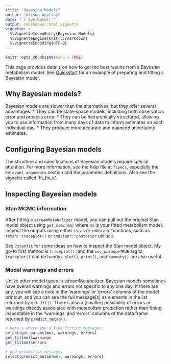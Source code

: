 ```yaml
---
title: "Bayesian Models"
author: "Alison Appling"
date: "`r Sys.Date()`"
output: rmarkdown::html_vignette
vignette: >
  %\VignetteIndexEntry{Bayesian Models}
  %\VignetteEngine{knitr::rmarkdown}
  %\VignetteEncoding{UTF-8}
---
```


```r
knitr::opts_chunk$set(echo = TRUE)
```

This page provides details on how to get the best results from a Bayesian metabolism model. See [Quickstart](get_started.html) for an example of preparing and fitting a Bayesian model.

## Why Bayesian models?

Bayesian models are slower than the alternatives, but they offer several advantages:
* They can be state-space models, including both observation error and process error.
* They can be hierarchically structured, allowing you to use information from many days of data to inform estimates on each individual day.
* They produce more accurate and nuanced uncertainty estimates.

## Configuring Bayesian models

The structure and specifications of Bayesian models require special attention. For more information, see the help file at `?specs`, especially the `Relevant arguments` section and the parameter definitions. Also see the vignette called 'fit_fix_k'.

## Inspecting Bayesian models

### Stan MCMC information

After fitting a `streamMetabolizer` model, you can pull out the original Stan model object using `get_mcmc(mm)` where `mm` is your fitted metabolism model. Inspect the outputs using either `rstan` or `cmdstanr` functions, such as `rstan::traceplot()` or `cmdstanr::posterior` utilities.

See `?stanfit` for some ideas on how to inspect the Stan model object. My go-to first method is `traceplot()` (and the `inc_warmup=TRUE` arg to `traceplot()` can be handy). `plot()`, `print()`, and `summary()` are also useful. 

### Model warnings and errors

Unlike other model types in streamMetabolizer, Bayesian models sometimes have
overall warnings and errors not specific to any one day. If there are any, you
will see a note in the 'warnings' or 'errors' columns of the model printout, and you can
see the full message[s] as elements in the list returned by `get_fit()`. There's
also a [smaller] possibility of errors or warnings directly associated with
metabolism prediction rather than fitting, inspectable in the 'warnings' and
'errors' columns of the data.frame returned by `predict_metab()`.

```r
# here's where you'd find fitting messages:
select(get_params(mm), warnings, errors)
get_fit(mm)$warnings
get_fit(mm)$errors

# and prediction messages
select(predict_metab(mm), warnings, errors)
```
